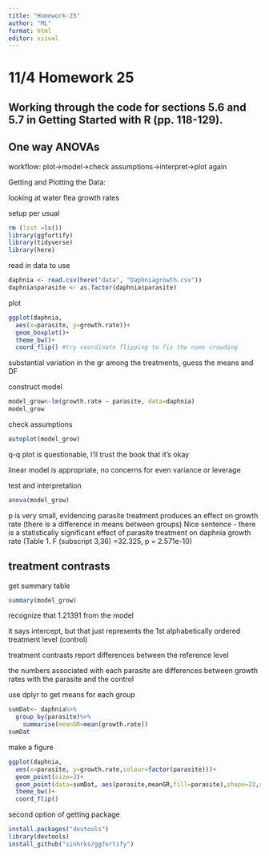 ```yaml
---
title: "Homework-25"
author: "ML"
format: html
editor: visual
---
```


# 11/4 Homework 25

## Working through the code for sections 5.6 and 5.7 in Getting Started with R (pp. 118-129).

## One way ANOVAs

workflow: plot-\>model-\>check assumptions-\>interpret-\>plot again

Getting and Plotting the Data:

looking at water flea growth rates

setup per usual

```r
rm (list =ls())
library(ggfortify)
library(tidyverse)
library(here)
```

read in data to use

```r
daphnia <- read.csv(here("data", "Daphniagrowth.csv"))
daphnia$parasite <- as.factor(daphnia$parasite)
```

plot

```r
ggplot(daphnia, 
  aes(x=parasite, y=growth.rate))+
  geom_boxplot()+
  theme_bw()+
  coord_flip() #try coordinate flipping to fix the name crowding 
```

substantial variation in the gr among the treatments, guess the means and DF

construct model

```r
model_grow<-lm(growth.rate ~ parasite, data=daphnia)
model_grow
```

check assumptions

```r
autoplot(model_grow)
```

q-q plot is questionable, I'll trust the book that it's okay

linear model is appropriate, no concerns for even variance or leverage

test and interpretation

```r
anova(model_grow)
```

p is very small, evidencing parasite treatment produces an effect on growth rate (there is a difference in means between groups)
Nice sentence - there is a statistically significant effect of parasite treatment on daphnia growth rate (Table 1. F (subscript 3,36) =32.325, p = 2.571e-10)

## treatment contrasts

get summary table

```r
summary(model_grow)
```

recognize that 1.21391 from the model

it says intercept, but that just represents the 1st alphabetically ordered treatment level (control)

treatment contrasts report differences between the reference level

the numbers associated with each parasite are differences between growth rates with the parasite and the control

use dplyr to get means for each group

```r
sumDat<- daphnia%>%
  group_by(parasite)%>%
    summarise(meanGR=mean(growth.rate))
sumDat
```

make a figure

```r
ggplot(daphnia, 
  aes(x=parasite, y=growth.rate,colour=factor(parasite)))+
  geom_point(size=3)+
  geom_point(data=sumDat, aes(parasite,meanGR,fill=parasite),shape=23,size=5)+ # changed the data set here to make the diamonds & add a layer
  theme_bw()+
  coord_flip() 
```

second option of getting package

```r
install.packages("devtools")
library(devtools)
install_github("sinhrks/ggfortify")
```


